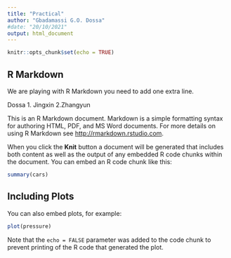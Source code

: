 ```yaml
---
title: "Practical"
author: "Gbadamassi G.O. Dossa"
#date: "20/10/2021"
output: html_document
---
```


```r
knitr::opts_chunk$set(echo = TRUE)
```

## R Markdown
We are playing with R Markdown
you need to add one extra line. 

Dossa
1. Jingxin
2.Zhangyun

This is an R Markdown document. Markdown is a simple formatting syntax for authoring HTML, PDF, and MS Word documents. For more details on using R Markdown see <http://rmarkdown.rstudio.com>.

When you click the **Knit** button a document will be generated that includes both content as well as the output of any embedded R code chunks within the document. You can embed an R code chunk like this:

```r
summary(cars)
```

## Including Plots

You can also embed plots, for example:

```r
plot(pressure)
```

Note that the `echo = FALSE` parameter was added to the code chunk to prevent printing of the R code that generated the plot.
